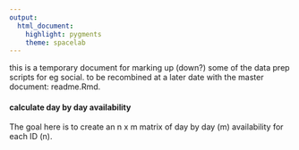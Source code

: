 ```yaml
---
output: 
  html_document:
    highlight: pygments
    theme: spacelab
---
```


this is a temporary document for marking up (down?) some of the data prep scripts for eg social. to be recombined at a later date with the master document: readme.Rmd.

#### calculate day by day availability

The goal here is to create an n x m matrix of day by day (m) availability for each ID (n).

```r
```

```r
```